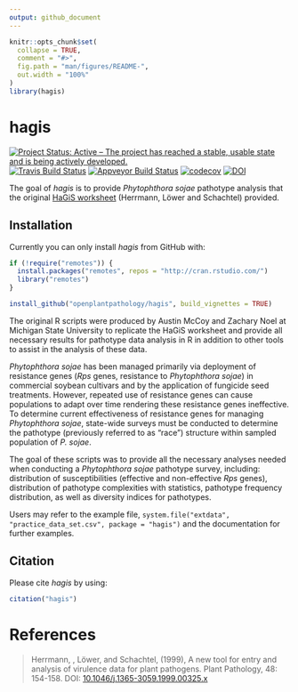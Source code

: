 ```yaml
---
output: github_document
---
```


<!-- README.md is generated from README.Rmd. Please edit that file -->

```r
knitr::opts_chunk$set(
  collapse = TRUE,
  comment = "#>",
  fig.path = "man/figures/README-",
  out.width = "100%"
)
library(hagis)
```

# hagis

[![Project Status: Active – The project has reached a stable, usable state and is being actively developed.](https://www.repostatus.org/badges/latest/active.svg)](https://www.repostatus.org/#active)
[![Travis Build Status](https://travis-ci.org/openplantpathology/hagis.svg?branch=master)](https://travis-ci.org/openplantpathology/hagis)
[![Appveyor Build Status](https://ci.appveyor.com/api/projects/status/qhkacm5n9twor80c/branch/master?svg=true)](https://ci.appveyor.com/project/adamhsparks/hagis/branch/master)
[![codecov](https://codecov.io/gh/openplantpathology/hagis/branch/master/graph/badge.svg)](https://codecov.io/gh/openplantpathology/hagis)
[![DOI](https://zenodo.org/badge/164751172.svg)](https://zenodo.org/badge/latestdoi/164751172)

The goal of _hagis_ is to provide _Phytophthora sojae_ pathotype analysis that the original [HaGiS worksheet](https://onlinelibrary.wiley.com/doi/full/10.1046/j.1365-3059.1999.00325.x) (Herrmann, Löwer and Schachtel) provided.

## Installation

Currently you can only install _hagis_ from GitHub with:

``` r
if (!require("remotes")) {
  install.packages("remotes", repos = "http://cran.rstudio.com/")
  library("remotes")
}

install_github("openplantpathology/hagis", build_vignettes = TRUE)
```

The original R scripts were produced by Austin McCoy and Zachary Noel at Michigan State University to replicate the HaGiS worksheet and provide all necessary results for pathotype data analysis in R in addition to other tools to assist in the analysis of these data.

_Phytophthora sojae_ has been managed primarily via deployment of resistance genes (_Rps_ genes, resistance to _Phytophthora sojae_) in commercial soybean cultivars and by the application of fungicide seed treatments. However, repeated use of resistance genes can cause populations to adapt over time rendering these resistance genes ineffective. To determine current effectiveness of resistance genes for managing _Phytophthora sojae_, state-wide surveys must be conducted to determine the pathotype (previously referred to as "race") structure within sampled population of _P. sojae_.

The goal of these scripts was to provide all the necessary analyses needed when conducting a _Phytophthora sojae_ pathotype survey, including: distribution of susceptibilities (effective and non-effective _Rps_ genes), distribution of pathotype complexities with statistics, pathotype frequency distribution, as well as diversity indices for pathotypes.

Users may refer to the example file, `system.file("extdata", "practice_data_set.csv", package = "hagis")` and the documentation for further examples.

## Citation
Please cite _hagis_ by using:

```r
citation("hagis")
```

# References
> Herrmann, , Löwer, and Schachtel, (1999), A new tool for entry and analysis of virulence data for plant pathogens. Plant Pathology, 48: 154-158. DOI: [10.1046/j.1365-3059.1999.00325.x](https://doi.org/10.1046/j.1365-3059.1999.00325.x)
